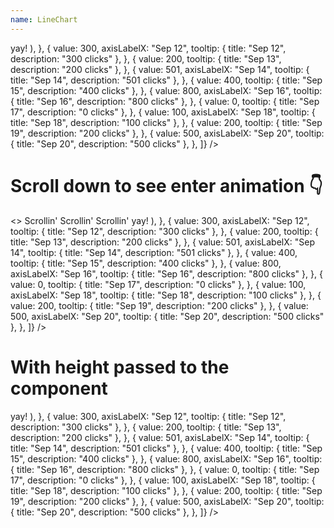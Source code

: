 ```yaml
---
name: LineChart
---
```


<Playground>
  <LineChart
    points={[
      {
        value: 423,
        axisLabelX: "Sep 10",
        tooltip: { title: "Sep 10", description: "423 clicks" },
      },
      {
        value: 567,
        tooltip: (
          <Serif size="3" p={0.5}>
            yay!
          </Serif>
        ),
      },
      {
        value: 300,
        axisLabelX: "Sep 12",
        tooltip: { title: "Sep 12", description: "300 clicks" },
      },
      {
        value: 200,
        tooltip: { title: "Sep 13", description: "200 clicks" },
      },
      {
        value: 501,
        axisLabelX: "Sep 14",
        tooltip: { title: "Sep 14", description: "501 clicks" },
      },
      {
        value: 400,
        tooltip: { title: "Sep 15", description: "400 clicks" },
      },
      {
        value: 800,
        axisLabelX: "Sep 16",
        tooltip: { title: "Sep 16", description: "800 clicks" },
      },
      {
        value: 0,
        tooltip: { title: "Sep 17", description: "0 clicks" },
      },
      {
        value: 100,
        axisLabelX: "Sep 18",
        tooltip: { title: "Sep 18", description: "100 clicks" },
      },
      {
        value: 200,
        tooltip: { title: "Sep 19", description: "200 clicks" },
      },
      {
        value: 500,
        axisLabelX: "Sep 20",
        tooltip: { title: "Sep 20", description: "500 clicks" },
      },
    ]}
  />
</Playground>

# Scroll down to see enter animation 👇

<Playground showEditor={true}>
  <>
    <Flex flexDirection="column" pt="700px">
      <Sans pb={6} size="3" weight="medium">
        Scrollin'
      </Sans>
      <Sans pb={6} size="3" weight="medium">
        Scrollin'
      </Sans>
      <Sans pb={6} size="3" weight="medium">
        Scrollin'
      </Sans>
    </Flex>
    <LineChart
      points={[
        {
          value: 423,
          axisLabelX: "Sep 10",
          tooltip: { title: "Sep 10", description: "423 clicks" },
        },
        {
          value: 567,
          tooltip: (
            <Serif size="3" p={0.5}>
              yay!
            </Serif>
          ),
        },
        {
          value: 300,
          axisLabelX: "Sep 12",
          tooltip: { title: "Sep 12", description: "300 clicks" },
        },
        {
          value: 200,
          tooltip: { title: "Sep 13", description: "200 clicks" },
        },
        {
          value: 501,
          axisLabelX: "Sep 14",
          tooltip: { title: "Sep 14", description: "501 clicks" },
        },
        {
          value: 400,
          tooltip: { title: "Sep 15", description: "400 clicks" },
        },
        {
          value: 800,
          axisLabelX: "Sep 16",
          tooltip: { title: "Sep 16", description: "800 clicks" },
        },
        {
          value: 0,
          tooltip: { title: "Sep 17", description: "0 clicks" },
        },
        {
          value: 100,
          axisLabelX: "Sep 18",
          tooltip: { title: "Sep 18", description: "100 clicks" },
        },
        {
          value: 200,
          tooltip: { title: "Sep 19", description: "200 clicks" },
        },
        {
          value: 500,
          axisLabelX: "Sep 20",
          tooltip: { title: "Sep 20", description: "500 clicks" },
        },
      ]}
    />
  </>
</Playground>

# With height passed to the component

<Playground>
  <LineChart
    height={250}
    points={[
      {
        value: 423,
        axisLabelX: "Sep 10",
        tooltip: { title: "Sep 10", description: "423 clicks" },
      },
      {
        value: 567,
        tooltip: (
          <Serif size="3" p={0.5}>
            yay!
          </Serif>
        ),
      },
      {
        value: 300,
        axisLabelX: "Sep 12",
        tooltip: { title: "Sep 12", description: "300 clicks" },
      },
      {
        value: 200,
        tooltip: { title: "Sep 13", description: "200 clicks" },
      },
      {
        value: 501,
        axisLabelX: "Sep 14",
        tooltip: { title: "Sep 14", description: "501 clicks" },
      },
      {
        value: 400,
        tooltip: { title: "Sep 15", description: "400 clicks" },
      },
      {
        value: 800,
        axisLabelX: "Sep 16",
        tooltip: { title: "Sep 16", description: "800 clicks" },
      },
      {
        value: 0,
        tooltip: { title: "Sep 17", description: "0 clicks" },
      },
      {
        value: 100,
        axisLabelX: "Sep 18",
        tooltip: { title: "Sep 18", description: "100 clicks" },
      },
      {
        value: 200,
        tooltip: { title: "Sep 19", description: "200 clicks" },
      },
      {
        value: 500,
        axisLabelX: "Sep 20",
        tooltip: { title: "Sep 20", description: "500 clicks" },
      },
    ]}
  />
</Playground>
